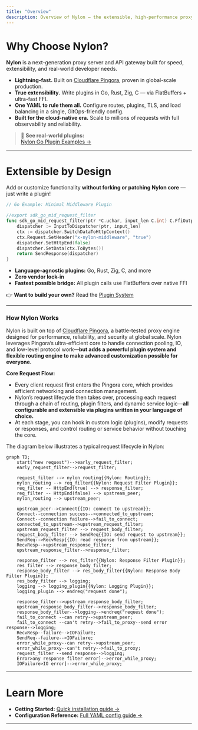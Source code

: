 ```yaml
---
title: "Overview"
description: Overview of Nylon — the extensible, high-performance proxy server.
---
```



# Why Choose Nylon?

**Nylon** is a next-generation proxy server and API gateway built for speed, extensibility, and real-world developer needs.

- **Lightning-fast.** Built on [Cloudflare Pingora](https://github.com/cloudflare/pingora), proven in global-scale production.
- **True extensibility.** Write plugins in Go, Rust, Zig, C — via FlatBuffers + ultra-fast FFI.
- **One YAML to rule them all.** Configure routes, plugins, TLS, and load balancing in a single, GitOps-friendly config.
- **Built for the cloud-native era.** Scale to millions of requests with full observability and reliability.

> 🚀 **See real-world plugins:**  
> [Nylon Go Plugin Examples →](https://github.com/AssetsArt/nylon/tree/main/examples/go)

---

# Extensible by Design

Add or customize functionality **without forking or patching Nylon core** — just write a plugin!

```go
// Go Example: Minimal Middleware Plugin

//export sdk_go_mid_request_filter
func sdk_go_mid_request_filter(ptr *C.uchar, input_len C.int) C.FfiOutput {
    dispatcher := InputToDispatcher(ptr, input_len)
    ctx := dispatcher.SwitchDataToHttpContext()
    ctx.Request.SetHeader("x-nylon-middleware", "true")
    dispatcher.SetHttpEnd(false)
    dispatcher.SetData(ctx.ToBytes())
    return SendResponse(dispatcher)
}
```

* **Language-agnostic plugins:** Go, Rust, Zig, C, and more
* **Zero vendor lock-in**
* **Fastest possible bridge:** All plugin calls use FlatBuffers over native FFI

👉 **Want to build your own?**
Read the [Plugin System](/plugin-system)

---
### How Nylon Works

Nylon is built on top of [Cloudflare Pingora](https://github.com/cloudflare/pingora), a battle-tested proxy engine designed for performance, reliability, and security at global scale. Nylon leverages Pingora’s ultra-efficient core to handle connection pooling, IO, and low-level protocol work—**but adds a powerful plugin system and flexible routing engine to make advanced customization possible for everyone.**

**Core Request Flow:**
- Every client request first enters the Pingora core, which provides efficient networking and connection management.
- Nylon’s request lifecycle then takes over, processing each request through a chain of routing, plugin filters, and dynamic service logic—**all configurable and extensible via plugins written in your language of choice.**
- At each stage, you can hook in custom logic (plugins), modify requests or responses, and control routing or service behavior without touching the core.

The diagram below illustrates a typical request lifecycle in Nylon:

```mermaid
graph TD;
    start("new request")-->early_request_filter;
    early_request_filter-->request_filter;

    request_filter --> nylon_routing{{Nylon: Routing}};
    nylon_routing --> req_filter{{Nylon: Request Filter Plugin}};
    req_filter -- HttpEnd(true) --> response_filter;
    req_filter -- HttpEnd(false) --> upstream_peer;
    nylon_routing --> upstream_peer;

    upstream_peer-->Connect{{IO: connect to upstream}};
    Connect--connection success-->connected_to_upstream;
    Connect--connection failure-->fail_to_connect;
    connected_to_upstream-->upstream_request_filter;
    upstream_request_filter --> request_body_filter;
    request_body_filter --> SendReq{{IO: send request to upstream}};
    SendReq-->RecvResp{{IO: read response from upstream}};
    RecvResp-->upstream_response_filter;
    upstream_response_filter-->response_filter;

    response_filter --> res_filter{{Nylon: Response Filter Plugin}};
    res_filter --> response_body_filter;
    response_body_filter --> res_body_filter{{Nylon: Response Body Filter Plugin}};
    res_body_filter --> logging;
    logging --> logging_plugin{{Nylon: Logging Plugin}};
    logging_plugin --> endreq("request done");
    
    response_filter-->upstream_response_body_filter;
    upstream_response_body_filter-->response_body_filter;
    response_body_filter-->logging-->endreq("request done");
    fail_to_connect --can retry-->upstream_peer;
    fail_to_connect --can't retry-->fail_to_proxy--send error response-->logging;
    RecvResp--failure-->IOFailure;
    SendReq--failure-->IOFailure;
    error_while_proxy--can retry-->upstream_peer;
    error_while_proxy--can't retry-->fail_to_proxy;
    request_filter --send response-->logging;
    Error>any response filter error]-->error_while_proxy;
    IOFailure>IO error]-->error_while_proxy;
```
---

# Learn More

* **Getting Started:** [Quick installation guide →](/getting-started/installation)
* **Configuration Reference:** [Full YAML config guide →](/getting-started/config)

---

<Footer />